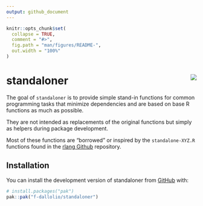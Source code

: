 ```yaml
---
output: github_document
---
```


<!-- README.md is generated from README.Rmd. Please edit that file -->

```r
knitr::opts_chunk$set(
  collapse = TRUE,
  comment = "#>",
  fig.path = "man/figures/README-",
  out.width = "100%"
)
```

standaloner  <img src="man/figures/logo.png" align="right" />
=======================================================

<!-- badges: start -->
<!-- badges: end -->

The goal of `standaloner` is to provide simple stand-in functions for common programming tasks that minimize dependencies and are based on base R functions as much as possible.

They are not intended as replacements of the original functions but simply as helpers during package development.

Most of these functions are "borrowed" or inspired by the `standalone-XYZ.R` functions found in the [rlang Github](https://github.com/r-lib/rlang/tree/main/R) repository.

## Installation

You can install the development version of standaloner from [GitHub](https://github.com/) with:

``` r
# install.packages("pak")
pak::pak("f-dallolio/standaloner")
```
